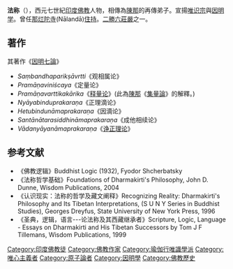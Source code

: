 {{Infobox_ Buddhist
| name = 法称論師
| image = Dharmakirti.gif
| imagesize =
| caption = 
| birth_date = 
| birth_place = 
| birth_name = 
| death_date = 
| death_place =
| residence =
| prizes =
| citizenship =
| nationality = 印度
| known_for = 
| school = [[瑜伽行唯識學派|瑜伽行唯識學派]]
| callsign  = 
| title= 那爛陀寺住持、[[二勝六莊嚴|二勝六莊嚴]]
| deity =
| education = 
| work_institution = [[那爛陀寺|那爛陀寺]]
| advisor = 二勝六莊嚴之[[陳那|陳那]]
| students =
| publication =《[[釋量論|釋量論]]》等《因明七論》
| publication_translate = 
| incarnation_from =
| reincarnation_to = 
| successor= 
| footnotes =
}}
{{印度那爛陀寺時代的佛教哲學}}
'''法称'''（{{lang-xct|ཆོས་ཀྱི་གྲགས་པ་}}），西元七世紀[[印度|印度]][[佛教|佛教]]人物，相傳為[[陳那|陳那]]的再傳弟子。宣揚[[唯识宗|唯识宗]]與[[因明学|因明学]]。曾任[[那烂陀寺|那烂陀寺]](Nālandā)[[住持|住持]]。[[二勝六莊嚴|二勝六莊嚴]]之一。

==著作==
其著作《[[因明七論|因明七論]]》
*''Saṃbandhaparikṣāvrtti''《观相属论》
*''Pramāṇaviniścaya''《定量论》
*''Pramāṇavarttikakārika''《[[释量论|释量论]]》(此為[[陳那|陳那]]《[[集量論|集量論]]》的解釋。)
*''Nyāyabinduprakaraṇa''《正理滴论》
*''Hetubindunāmaprakaraṇa''《因滴论》
*''Santānātarasiddhināmaprakaraṇa''《成他相续论》
*''Vādanyāyanāmaprakaraṇa''《[[诤正理论|诤正理论]]》

==参考文献==
*《佛教逻辑》Buddhist Logic (1932), Fyodor Shcherbatsky
*《法称哲学基础》Foundations of Dharmakirti's Philosophy, John D. Dunne, Wisdom Publications, 2004
*《认识现实：法称的哲学及藏文阐释》Recognizing Reality: Dharmakirti's Philosophy and Its Tibetan Interpretations, (S U N Y Series in Buddhist Studies), Georges Dreyfus, State University of New York Press, 1996
*《圣典，逻辑，语言---论法称及其西藏继承者》Scripture, Logic, Language - Essays on Dharmakirti and His Tibetan Successors by Tom J F Tillemans, Wisdom Publications, 1999

{{Buddhism-bio-stub}}
{{唯识}}
{{Authority control}}
{{DEFAULTSORT:Dharmakirti}}
[[Category:印度佛教徒|Category:印度佛教徒]]
[[Category:佛教作家|Category:佛教作家]]
[[Category:瑜伽行唯識學派|Category:瑜伽行唯識學派]]
[[Category:唯心主義者|Category:唯心主義者]]
[[Category:原子論者|Category:原子論者]]
[[Category:因明學|Category:因明學]]
[[Category:佛教歷史|Category:佛教歷史]]